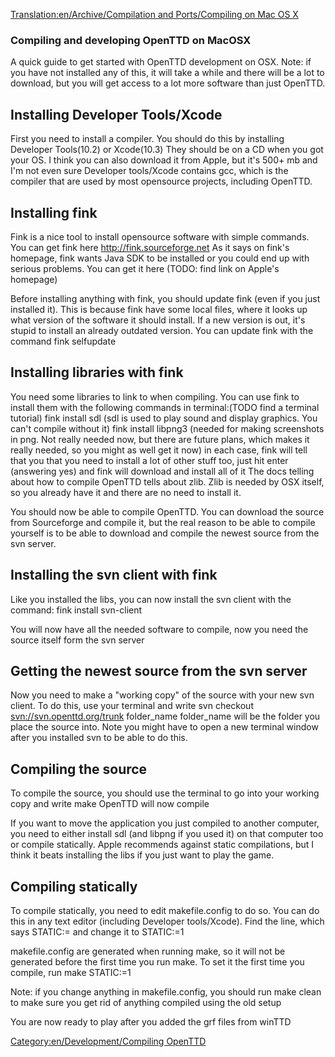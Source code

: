 [[Translation:en/Archive/Compilation and Ports/Compiling on Mac OS X]]
[[Category:en/Development/Compiling OpenTTD]]

===Compiling and developing OpenTTD on MacOSX===
A quick guide to get started with OpenTTD development on OSX.
Note: if you have not installed any of this, it will take a while and there will be a lot to download, but you will get access to a lot more software than just OpenTTD.

==Installing Developer Tools/Xcode==
First you need to install a compiler. You should do this by installing Developer Tools(10.2) or Xcode(10.3)
They should be on a CD when you got your OS. I think you can also download it from Apple, but it's 500+ mb and I'm not even sure
Developer tools/Xcode contains gcc, which is the compiler that are used by most opensource projects, including OpenTTD.

==Installing fink==
Fink is a nice tool to install opensource software with simple commands. You can get fink here http://fink.sourceforge.net
As it says on fink's homepage, fink wants Java SDK to be installed or you could end up with serious problems. You can get it here (TODO: find link on Apple's homepage)

Before installing anything with fink, you should update fink (even if you just installed it). This is because fink have some local files, where it looks up what version of the software it should install. If a new version is out, it's stupid to install an already outdated version. You can update fink with the command
fink selfupdate

==Installing libraries with fink==
You need some libraries to link to when compiling. You can use fink to install them with the following commands in terminal:(TODO find a terminal tutorial)
fink install sdl (sdl is used to play sound and display graphics. You can't compile without it)
fink install libpng3 (needed for making screenshots in png. Not really needed now, but there are future plans, which makes it really needed, so you might as well get it now)
in each case, fink will tell that you that you need to install a lot of other stuff too, just hit enter (answering yes) and fink will download and install all of it
The docs telling about how to compile OpenTTD tells about zlib. Zlib is needed by OSX itself, so you already have it and there are no need to install it.


You should now be able to compile OpenTTD. You can download the source from Sourceforge and compile it, but the real reason to be able to compile yourself is to be able to download and compile the newest source from the svn server.

==Installing the svn client with fink==
Like you installed the libs, you can now install the svn client with the command:
fink install svn-client

You will now have all the needed software to compile, now you need the source itself form the svn server

==Getting the newest source from the svn server==
Now you need to make a "working copy" of the source with your new svn client. To do this, use your terminal and write
svn checkout svn://svn.openttd.org/trunk folder_name
folder_name will be the folder you place the source into. Note you might have to open a new terminal window after you installed svn to be able to do this.

==Compiling the source==
To compile the source, you should use the terminal to go into your working copy and write
make
OpenTTD will now compile

If you want to move the application you just compiled to another computer, you need to either install sdl (and libpng if you used it) on that computer too or compile statically. Apple recommends against static compilations, but I think it beats installing the libs if you just want to play the game.

==Compiling statically==
To compile statically, you need to edit makefile.config to do so. You can do this in any text editor (including Developer tools/Xcode). Find the line, which says
STATIC:=
and change it to
STATIC:=1

makefile.config are generated when running make, so it will not be generated before the first time you run make. To set it the first time you  compile, run
make STATIC:=1

Note: if you change anything in makefile.config, you should run
make clean
to make sure you get rid of anything compiled using the old setup

You are now ready to play after you added the grf files from winTTD